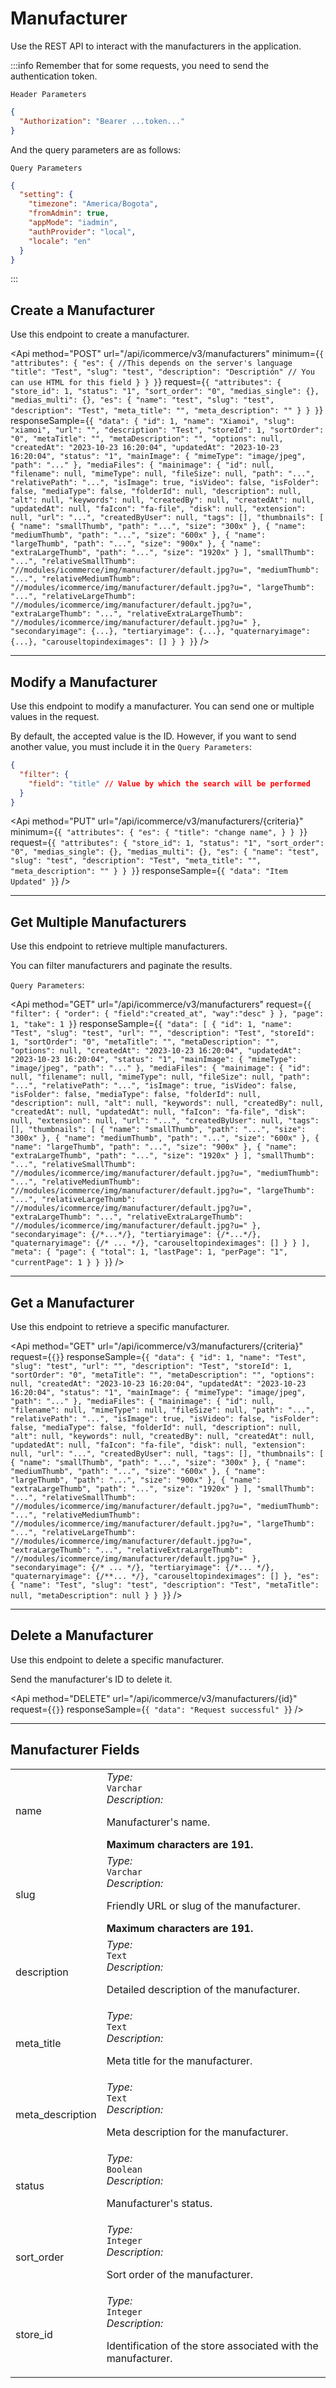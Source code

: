 
# Manufacturer
Use the REST API to interact with the manufacturers in the application.

:::info
Remember that for some requests, you need to send the authentication token.

`Header Parameters`

```json
{
  "Authorization": "Bearer ...token..."
}
```
And the query parameters are as follows:

`Query Parameters`

```json
{
  "setting": {
    "timezone": "America/Bogota",
    "fromAdmin": true,
    "appMode": "iadmin",
    "authProvider": "local",
    "locale": "en"
  }
}
```
:::

## Create a Manufacturer
Use this endpoint to create a manufacturer.

<Api
  method="POST"
  url="/api/icommerce/v3/manufacturers"
  minimum={`{
  "attributes": {
    "es": { //This depends on the server's language
      "title": "Test",
      "slug": "test",
      "description": "Descriptión" // You can use HTML for this field
    }
  }
}`}
  request={`{
  "attributes": {
    "store_id": 1,
    "status": "1",
    "sort_order": "0",
    "medias_single": {},
    "medias_multi": {},
    "es": {
      "name": "test",
      "slug": "test",
      "description": "Test",
      "meta_title": "",
      "meta_description": ""
    }
  }
}`}
  responseSample={`{
  "data": {
    "id": 1,
    "name": "Xiamoi",
    "slug": "xiamoi",
    "url": "",
    "description": "Test",
    "storeId": 1,
    "sortOrder": "0",
    "metaTitle": "",
    "metaDescription": "",
    "options": null,
    "createdAt": "2023-10-23 16:20:04",
    "updatedAt": "2023-10-23 16:20:04",
    "status": "1",
    "mainImage": {
      "mimeType": "image/jpeg",
      "path": "..."
    },
    "mediaFiles": {
      "mainimage": {
        "id": null,
        "filename": null,
        "mimeType": null,
        "fileSize": null,
        "path": "...",
        "relativePath": "...",
        "isImage": true,
        "isVideo": false,
        "isFolder": false,
        "mediaType": false,
        "folderId": null,
        "description": null,
        "alt": null,
        "keywords": null,
        "createdBy": null,
        "createdAt": null,
        "updatedAt": null,
        "faIcon": "fa-file",
        "disk": null,
        "extension": null,
        "url": "...",
        "createdByUser": null,
        "tags": [],
        "thumbnails": [
          {
            "name": "smallThumb",
            "path": "...",
            "size": "300x"
          },
          {
            "name": "mediumThumb",
            "path": "...",
            "size": "600x"
          },
          {
            "name": "largeThumb",
            "path": "...",
            "size": "900x"
          },
          {
            "name": "extraLargeThumb",
            "path": "...",
            "size": "1920x"
          }
        ],
        "smallThumb": "...",
        "relativeSmallThumb": "//modules/icommerce/img/manufacturer/default.jpg?u=",
        "mediumThumb": "...",
        "relativeMediumThumb": "//modules/icommerce/img/manufacturer/default.jpg?u=",
        "largeThumb": "...",
        "relativeLargeThumb": "//modules/icommerce/img/manufacturer/default.jpg?u=",
        "extraLargeThumb": "...",
        "relativeExtraLargeThumb": "//modules/icommerce/img/manufacturer/default.jpg?u="
      },
      "secondaryimage": {...},
      "tertiaryimage": {...},
      "quaternaryimage": {...},
      "carouseltopindeximages": []
    }
  }
}`}
/>

---
## Modify a Manufacturer

Use this endpoint to modify a manufacturer. You can send one or multiple values in the request.

By default, the accepted value is the ID. However, if you want to send another value, you must include it in the `Query Parameters`:

```json
{
  "filter": {
    "field": "title" // Value by which the search will be performed
  }
}
```

<Api
  method="PUT"
  url="/api/icommerce/v3/manufacturers/{criteria}"
  minimum={`{
  "attributes": {
    "es": {
      "title": "change name",
    }
  }
}`}
  request={`{
  "attributes": {
    "store_id": 1,
    "status": "1",
    "sort_order": "0",
    "medias_single": {},
    "medias_multi": {},
    "es": {
      "name": "test",
      "slug": "test",
      "description": "Test",
      "meta_title": "",
      "meta_description": ""
    }
  }
}`}
  responseSample={`{
  "data": "Item Updated"
}`}
/>

---
## Get Multiple Manufacturers

Use this endpoint to retrieve multiple manufacturers.

You can filter manufacturers and paginate the results.

`Query Parameters`:

<Api
  method="GET"
  url="/api/icommerce/v3/manufacturers"
  request={`{
  "filter": {
    "order": {
      "field":"created_at",
      "way":"desc"
    }
  },
  "page": 1,
  "take": 1
}`}
  responseSample={`{
  "data": [
    {
      "id": 1,
      "name": "Test",
      "slug": "test",
      "url": "",
      "description": "Test",
      "storeId": 1,
      "sortOrder": "0",
      "metaTitle": "",
      "metaDescription": "",
      "options": null,
      "createdAt": "2023-10-23 16:20:04",
      "updatedAt": "2023-10-23 16:20:04",
      "status": "1",
      "mainImage": {
        "mimeType": "image/jpeg",
        "path": "..."
      },
      "mediaFiles": {
        "mainimage": {
          "id": null,
          "filename": null,
          "mimeType": null,
          "fileSize": null,
          "path": "...",
          "relativePath": "...",
          "isImage": true,
          "isVideo": false,
          "isFolder": false,
          "mediaType": false,
          "folderId": null,
          "description": null,
          "alt": null,
          "keywords": null,
          "createdBy": null,
          "createdAt": null,
          "updatedAt": null,
          "faIcon": "fa-file",
          "disk": null,
          "extension": null,
          "url": "...",
          "createdByUser": null,
          "tags": [],
          "thumbnails": [
            {
              "name": "smallThumb",
              "path": "...",
              "size": "300x"
            },
            {
              "name": "mediumThumb",
              "path": "...",
              "size": "600x"
            },
            {
              "name": "largeThumb",
              "path": "...",
              "size": "900x"
            },
            {
              "name": "extraLargeThumb",
              "path": "...",
              "size": "1920x"
            }
          ],
          "smallThumb": "...",
          "relativeSmallThumb": "//modules/icommerce/img/manufacturer/default.jpg?u=",
          "mediumThumb": "...",
          "relativeMediumThumb": "//modules/icommerce/img/manufacturer/default.jpg?u=",
          "largeThumb": "...",
          "relativeLargeThumb": "//modules/icommerce/img/manufacturer/default.jpg?u=",
          "extraLargeThumb": "...",
          "relativeExtraLargeThumb": "//modules/icommerce/img/manufacturer/default.jpg?u="
        },
        "secondaryimage": {/*...*/},
        "tertiaryimage": {/*...*/},
        "quaternaryimage": {/* ... */},
        "carouseltopindeximages": []
      }
    }
  ],
  "meta": {
    "page": {
      "total": 1,
      "lastPage": 1,
      "perPage": "1",
      "currentPage": 1
    }
  }
}`}
/>

---
## Get a Manufacturer

Use this endpoint to retrieve a specific manufacturer.

<Api
  method="GET"
  url="/api/icommerce/v3/manufacturers/{criteria}"
  request={`{}`}
  responseSample={`{
  "data": {
    "id": 1,
    "name": "Test",
    "slug": "test",
    "url": "",
    "description": "Test",
    "storeId": 1,
    "sortOrder": "0",
    "metaTitle": "",
    "metaDescription": "",
    "options": null,
    "createdAt": "2023-10-23 16:20:04",
    "updatedAt": "2023-10-23 16:20:04",
    "status": "1",
    "mainImage": {
      "mimeType": "image/jpeg",
      "path": "..."
    },
    "mediaFiles": {
      "mainimage": {
        "id": null,
        "filename": null,
        "mimeType": null,
        "fileSize": null,
        "path": "...",
        "relativePath": "...",
        "isImage": true,
        "isVideo": false,
        "isFolder": false,
        "mediaType": false,
        "folderId": null,
        "description": null,
        "alt": null,
        "keywords": null,
        "createdBy": null,
        "createdAt": null,
        "updatedAt": null,
        "faIcon": "fa-file",
        "disk": null,
        "extension": null,
        "url": "...",
        "createdByUser": null,
        "tags": [],
        "thumbnails": [
          {
            "name": "smallThumb",
            "path": "...",
            "size": "300x"
          },
          {
            "name": "mediumThumb",
            "path": "...",
            "size": "600x"
          },
          {
            "name": "largeThumb",
            "path": "...",
            "size": "900x"
          },
          {
            "name": "extraLargeThumb",
            "path": "...",
            "size": "1920x"
          }
        ],
        "smallThumb": "...",
        "relativeSmallThumb": "//modules/icommerce/img/manufacturer/default.jpg?u=",
        "mediumThumb": "...",
        "relativeMediumThumb": "//modules/icommerce/img/manufacturer/default.jpg?u=",
        "largeThumb": "...",
        "relativeLargeThumb": "//modules/icommerce/img/manufacturer/default.jpg?u=",
        "extraLargeThumb": "...",
        "relativeExtraLargeThumb": "//modules/icommerce/img/manufacturer/default.jpg?u="
      },
      "secondaryimage": {/* ... */},
      "tertiaryimage": {/*... */},
      "quaternaryimage": {/**... */},
      "carouseltopindeximages": []
    },
    "es": {
      "name": "Test",
      "slug": "test",
      "description": "Test",
      "metaTitle": null,
      "metaDescription": null
    }
  }
}`}
/>

---
## Delete a Manufacturer

Use this endpoint to delete a specific manufacturer.

Send the manufacturer's ID to delete it.

<Api
  method="DELETE"
  url="/api/icommerce/v3/manufacturers/{id}"
  request={`{}`}
  responseSample={`{
  "data": "Request successful"
}`}
/>

---
## Manufacturer Fields

<table>
  <tr>
    <td>name</td>
    <td>
      <i class="colorGraySpan">Type:</i>
      <br />
      <code>Varchar</code>
      <br />
      <i class="colorGraySpan">Description:</i>
      <br />
      <p>Manufacturer's name.</p>
      <b>Maximum characters are 191.</b>
    </td>
  </tr>
  <tr>
    <td>slug</td>
    <td>
      <i class="colorGraySpan">Type:</i>
      <br />
      <code>Varchar</code>
      <br />
      <i class="colorGraySpan">Description:</i>
      <br />
      <p>Friendly URL or slug of the manufacturer.</p>
      <b>Maximum characters are 191.</b>
    </td>
  </tr>
  <tr>
    <td>description</td>
    <td>
      <i class="colorGraySpan">Type:</i>
      <br />
      <code>Text</code>
      <br />
      <i class="colorGraySpan">Description:</i>
      <br />
      <p>Detailed description of the manufacturer.</p>
    </td>
  </tr>
  <tr>
    <td>meta_title</td>
    <td>
      <i class="colorGraySpan">Type:</i>
      <br />
      <code>Text</code>
      <br />
      <i class="colorGraySpan">Description:</i>
      <br />
      <p>Meta title for the manufacturer.</p>
    </td>
  </tr>
  <tr>
    <td>meta_description</td>
    <td>
      <i class="colorGraySpan">Type:</i>
      <br />
      <code>Text</code>
      <br />
      <i class="colorGraySpan">Description:</i>
      <br />
      <p>Meta description for the manufacturer.</p>
    </td>
  </tr>
  <tr>
    <td>status</td>
    <td>
      <i class="colorGraySpan">Type:</i>
      <br />
      <code>Boolean</code>
      <br />
      <i class="colorGraySpan">Description:</i>
      <br />
      <p>Manufacturer's status.</p>
    </td>
  </tr>
  <tr>
    <td>sort_order</td>
    <td>
      <i class="colorGraySpan">Type:</i>
      <br />
      <code>Integer</code>
      <br />
      <i class="colorGraySpan">Description:</i>
      <br />
      <p>Sort order of the manufacturer.</p>
    </td>
  </tr>
  <tr>
    <td>store_id</td>
    <td>
      <i class="colorGraySpan">Type:</i>
      <br />
      <code>Integer</code>
      <br />
      <i class="colorGraySpan">Description:</i>
      <br />
      <p>Identification of the store associated with the manufacturer.</p>
    </td>
  </tr>
</table>
